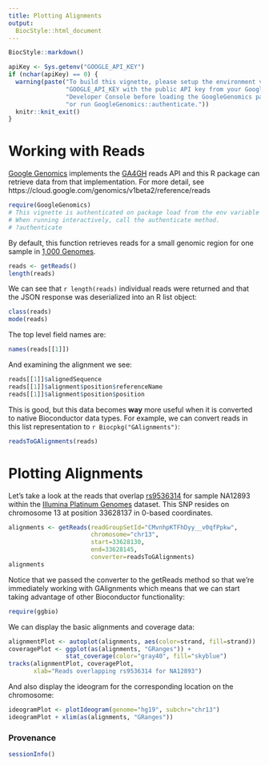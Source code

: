 ```yaml
---
title: Plotting Alignments
output:
  BiocStyle::html_document
---
```


<!-- Copyright 2014 Google Inc. All rights reserved. -->

<!-- Licensed under the Apache License, Version 2.0 (the "License"); -->
<!-- you may not use this file except in compliance with the License. -->
<!-- You may obtain a copy of the License at -->

<!--     http://www.apache.org/licenses/LICENSE-2.0 -->

<!-- Unless required by applicable law or agreed to in writing, software -->
<!-- distributed under the License is distributed on an "AS IS" BASIS, -->
<!-- WITHOUT WARRANTIES OR CONDITIONS OF ANY KIND, either express or implied. -->
<!-- See the License for the specific language governing permissions and -->
<!-- limitations under the License. -->

<!--
%% \VignetteEngine{knitr::rmarkdown}
%% \VignetteIndexEntry{Plotting Alignments}
-->

```r
BiocStyle::markdown()
```

```r
apiKey <- Sys.getenv("GOOGLE_API_KEY")
if (nchar(apiKey) == 0) {
  warning(paste("To build this vignette, please setup the environment variable",
                "GOOGLE_API_KEY with the public API key from your Google",
                "Developer Console before loading the GoogleGenomics package,",
                "or run GoogleGenomics::authenticate."))
  knitr::knit_exit()
}
```

# Working with Reads

[Google Genomics](http://cloud.google.com/genomics) implements the [GA4GH](http://ga4gh.org/) reads API and this R package can retrieve data from that implementation.  For more detail, see https://cloud.google.com/genomics/v1beta2/reference/reads
```r
require(GoogleGenomics)
# This vignette is authenticated on package load from the env variable GOOGLE_API_KEY.
# When running interactively, call the authenticate method.
# ?authenticate
```

By default, this function retrieves reads for a small genomic region for one sample in [1,000 Genomes](http://googlegenomics.readthedocs.org/en/latest/use_cases/discover_public_data/1000_genomes.html).
```r
reads <- getReads()
length(reads)
```

We can see that `r length(reads)` individual reads were returned and that the JSON response was deserialized into an R list object:
```r
class(reads)
mode(reads)
```

The top level field names are:
```r
names(reads[[1]])
```

And examining the alignment we see:
```r
reads[[1]]$alignedSequence
reads[[1]]$alignment$position$referenceName
reads[[1]]$alignment$position$position
```

This is good, but this data becomes **way** more useful when it is converted to native Bioconductor data types.  For example, we can convert reads in this list representation to `r Biocpkg("GAlignments")`:
```r
readsToGAlignments(reads)
```

# Plotting Alignments

Let's take a look at the reads that overlap [rs9536314](http://www.ncbi.nlm.nih.gov/SNP/snp_ref.cgi?rs=9536314) for sample NA12893 within the [Illumina Platinum Genomes](http://googlegenomics.readthedocs.org/en/latest/use_cases/discover_public_data/platinum_genomes.html) dataset.  This SNP resides on chromosome 13 at position 33628137 in 0-based coordinates.
```r
alignments <- getReads(readGroupSetId="CMvnhpKTFhDyy__v0qfPpkw",
                       chromosome="chr13",
                       start=33628130,
                       end=33628145,
                       converter=readsToGAlignments)
alignments
```

Notice that we passed the converter to the getReads method so that we're immediately working with GAlignments which means that we can start taking advantage of other Bioconductor functionality:
```r
require(ggbio)
```

We can display the basic alignments and coverage data:
```r
alignmentPlot <- autoplot(alignments, aes(color=strand, fill=strand))
coveragePlot <- ggplot(as(alignments, "GRanges")) +
                stat_coverage(color="gray40", fill="skyblue")
tracks(alignmentPlot, coveragePlot,
       xlab="Reads overlapping rs9536314 for NA12893")
```

And also display the ideogram for the corresponding location on the chromosome:
```r
ideogramPlot <- plotIdeogram(genome="hg19", subchr="chr13")
ideogramPlot + xlim(as(alignments, "GRanges"))
```

### Provenance
```r
sessionInfo()
```

